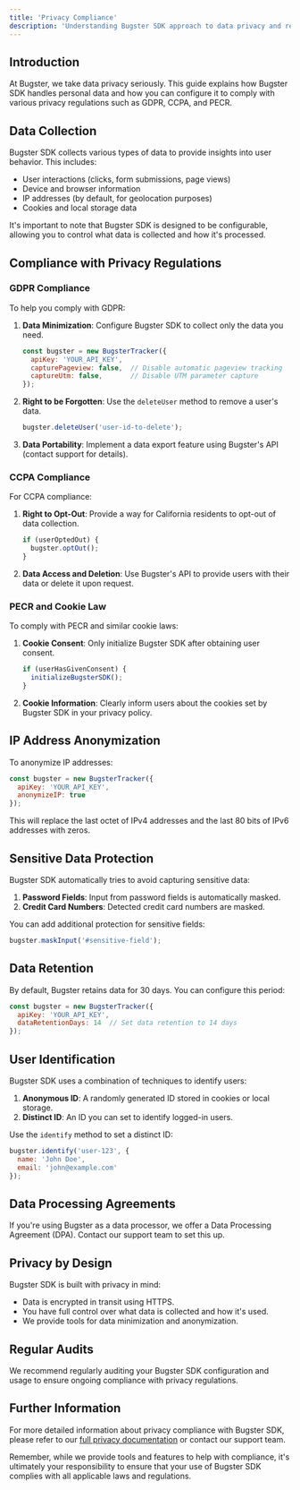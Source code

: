 ```yaml
---
title: 'Privacy Compliance'
description: 'Understanding Bugster SDK approach to data privacy and regulatory compliance'
---
```


## Introduction

At Bugster, we take data privacy seriously. This guide explains how Bugster SDK handles personal data and how you can configure it to comply with various privacy regulations such as GDPR, CCPA, and PECR.

## Data Collection

Bugster SDK collects various types of data to provide insights into user behavior. This includes:

- User interactions (clicks, form submissions, page views)
- Device and browser information
- IP addresses (by default, for geolocation purposes)
- Cookies and local storage data

It's important to note that Bugster SDK is designed to be configurable, allowing you to control what data is collected and how it's processed.

## Compliance with Privacy Regulations

### GDPR Compliance

To help you comply with GDPR:

1. **Data Minimization**: Configure Bugster SDK to collect only the data you need.
   
   ```javascript
   const bugster = new BugsterTracker({
     apiKey: 'YOUR_API_KEY',
     capturePageview: false,  // Disable automatic pageview tracking
     captureUtm: false,       // Disable UTM parameter capture
   });
   ```

2. **Right to be Forgotten**: Use the `deleteUser` method to remove a user's data.
   
   ```javascript
   bugster.deleteUser('user-id-to-delete');
   ```

3. **Data Portability**: Implement a data export feature using Bugster's API (contact support for details).

### CCPA Compliance

For CCPA compliance:

1. **Right to Opt-Out**: Provide a way for California residents to opt-out of data collection.
   
   ```javascript
   if (userOptedOut) {
     bugster.optOut();
   }
   ```

2. **Data Access and Deletion**: Use Bugster's API to provide users with their data or delete it upon request.

### PECR and Cookie Law

To comply with PECR and similar cookie laws:

1. **Cookie Consent**: Only initialize Bugster SDK after obtaining user consent.
   
   ```javascript
   if (userHasGivenConsent) {
     initializeBugsterSDK();
   }
   ```

2. **Cookie Information**: Clearly inform users about the cookies set by Bugster SDK in your privacy policy.

## IP Address Anonymization

To anonymize IP addresses:

```javascript
const bugster = new BugsterTracker({
  apiKey: 'YOUR_API_KEY',
  anonymizeIP: true
});
```

This will replace the last octet of IPv4 addresses and the last 80 bits of IPv6 addresses with zeros.

## Sensitive Data Protection

Bugster SDK automatically tries to avoid capturing sensitive data:

1. **Password Fields**: Input from password fields is automatically masked.
2. **Credit Card Numbers**: Detected credit card numbers are masked.

You can add additional protection for sensitive fields:

```javascript
bugster.maskInput('#sensitive-field');
```

## Data Retention

By default, Bugster retains data for 30 days. You can configure this period:

```javascript
const bugster = new BugsterTracker({
  apiKey: 'YOUR_API_KEY',
  dataRetentionDays: 14  // Set data retention to 14 days
});
```

## User Identification

Bugster SDK uses a combination of techniques to identify users:

1. **Anonymous ID**: A randomly generated ID stored in cookies or local storage.
2. **Distinct ID**: An ID you can set to identify logged-in users.

Use the `identify` method to set a distinct ID:

```javascript
bugster.identify('user-123', {
  name: 'John Doe',
  email: 'john@example.com'
});
```

## Data Processing Agreements

If you're using Bugster as a data processor, we offer a Data Processing Agreement (DPA). Contact our support team to set this up.

## Privacy by Design

Bugster SDK is built with privacy in mind:

- Data is encrypted in transit using HTTPS.
- You have full control over what data is collected and how it's used.
- We provide tools for data minimization and anonymization.

## Regular Audits

We recommend regularly auditing your Bugster SDK configuration and usage to ensure ongoing compliance with privacy regulations.

## Further Information

For more detailed information about privacy compliance with Bugster SDK, please refer to our [full privacy documentation](https://docs.bugster.app/privacy) or contact our support team.

Remember, while we provide tools and features to help with compliance, it's ultimately your responsibility to ensure that your use of Bugster SDK complies with all applicable laws and regulations.

